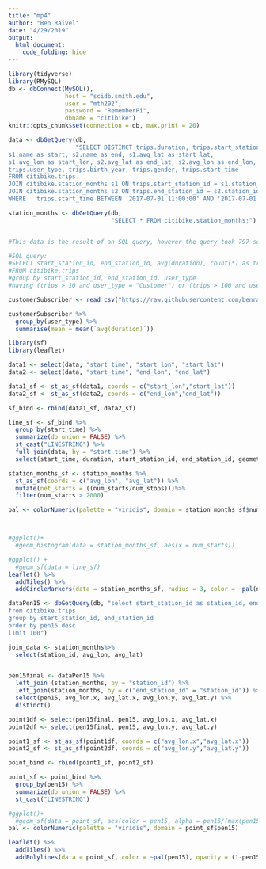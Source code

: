 ```yaml
---
title: "mp4"
author: "Ben Raivel"
date: "4/29/2019"
output:
  html_document:
    code_folding: hide
---
```


```r
library(tidyverse)
library(RMySQL)
db <- dbConnect(MySQL(), 
                host = "scidb.smith.edu", 
                user = "mth292", 
                password = "RememberPi", 
                dbname = "citibike")
knitr::opts_chunk$set(connection = db, max.print = 20)

data <- dbGetQuery(db,
                   "SELECT DISTINCT trips.duration, trips.start_station_id, trips.end_station_id, 
s1.name as start, s2.name as end, s1.avg_lat as start_lat, 
s1.avg_lon as start_lon, s2.avg_lat as end_lat, s2.avg_lon as end_lon,
trips.user_type, trips.birth_year, trips.gender, trips.start_time
FROM citibike.trips
JOIN citibike.station_months s1 ON trips.start_station_id = s1.station_id
JOIN citibike.station_months s2 ON trips.end_station_id = s2.station_id
WHERE   trips.start_time BETWEEN '2017-07-01 11:00:00' AND '2017-07-01 11:10:00';")

station_months <- dbGetQuery(db,
                             "SELECT * FROM citibike.station_months;")


#This data is the result of an SQL query, however the query took 797 seconds to run so I exported the result as a csv and uploaded it to our github repository so the data can be loaded using read_csv() and the document can be knitted much quicker

#SQL query:
#SELECT start_station_id, end_station_id, avg(duration), count(*) as trips, user_type
#FROM citibike.trips
#group by start_station_id, end_station_id, user_type
#having (trips > 10 and user_type = "Customer") or (trips > 100 and user_type = "Subscriber");

customerSubscriber <- read_csv("https://raw.githubusercontent.com/benraivel/mp4/master/CustomerVSSubscriberData.csv")

```

```r
customerSubscriber %>%
  group_by(user_type) %>%
  summarise(mean = mean(`avg(duration)`))
```


```r
library(sf)
library(leaflet)

data1 <- select(data, "start_time", "start_lon", "start_lat")
data2 <- select(data, "start_time", "end_lon", "end_lat")

data1_sf <- st_as_sf(data1, coords = c("start_lon","start_lat"))
data2_sf <- st_as_sf(data2, coords = c("end_lon","end_lat"))

sf_bind <- rbind(data1_sf, data2_sf)

line_sf <- sf_bind %>%
  group_by(start_time) %>%
  summarize(do_union = FALSE) %>%
  st_cast("LINESTRING") %>%
  full_join(data, by = "start_time") %>%
  select(start_time, duration, start_station_id, end_station_id, geometry)

station_months_sf <- station_months %>%
  st_as_sf(coords = c("avg_lon", "avg_lat")) %>%
  mutate(net_starts = ((num_starts/num_stops)))%>%
  filter(num_starts > 2000)

pal <- colorNumeric(palette = "viridis", domain = station_months_sf$num_starts)



#ggplot()+
  #geom_histogram(data = station_months_sf, aes(x = num_starts))

#ggplot() +
  #geom_sf(data = line_sf)
leaflet() %>%
  addTiles() %>%
  addCircleMarkers(data = station_months_sf, radius = 3, color = ~pal(num_starts))
```

```r
dataPen15 <- dbGetQuery(db, "select start_station_id as station_id, end_station_id, count(*) as pen15
from citibike.trips
group by start_station_id, end_station_id
order by pen15 desc
limit 100")

```

```r
join_data <- station_months%>%
  select(station_id, avg_lon, avg_lat)


pen15final <- dataPen15 %>%
  left_join (station_months, by = "station_id") %>%
  left_join(station_months, by = c("end_station_id" = "station_id")) %>%
  select(pen15, avg_lon.x, avg_lat.x, avg_lon.y, avg_lat.y) %>%
  distinct()

point1df <- select(pen15final, pen15, avg_lon.x, avg_lat.x)
point2df <- select(pen15final, pen15, avg_lon.y, avg_lat.y)

point1_sf <- st_as_sf(point1df, coords = c("avg_lon.x","avg_lat.x"))
point2_sf <- st_as_sf(point2df, coords = c("avg_lon.y","avg_lat.y"))

point_bind <- rbind(point1_sf, point2_sf)

point_sf <- point_bind %>%
  group_by(pen15) %>%
  summarize(do_union = FALSE) %>%
  st_cast("LINESTRING")

#ggplot()+
  #geom_sf(data = point_sf, aes(color = pen15, alpha = pen15/(max(pen15)*100)))
pal <- colorNumeric(palette = "viridis", domain = point_sf$pen15)

leaflet() %>%
  addTiles() %>%
  addPolylines(data = point_sf, color = ~pal(pen15), opacity = (1-pen15final$pen15/max(pen15final$pen15)))
```


